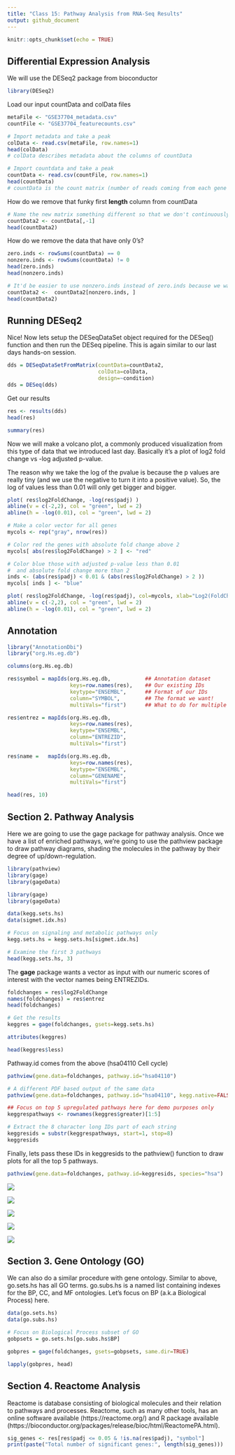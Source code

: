 ```yaml
---
title: "Class 15: Pathway Analysis from RNA-Seq Results"
output: github_document
---
```


```r
knitr::opts_chunk$set(echo = TRUE)
```

## Differential Expression Analysis

We will use the DESeq2 package from bioconductor

```r
library(DESeq2)
```

Load our input countData and colData files

```r
metaFile <- "GSE37704_metadata.csv"
countFile <- "GSE37704_featurecounts.csv"

# Import metadata and take a peak
colData <- read.csv(metaFile, row.names=1)
head(colData)
# colData describes metadata about the columns of countData

# Import countdata and take a peak
countData <- read.csv(countFile, row.names=1)
head(countData)
# countData is the count matrix (number of reads coming from each gene for each sample)
```

How do we remove that funky first **length** column from countData
```r
# Name the new matrix something different so that we don't continuously lose columns every time we run the code!
countData2 <- countData[,-1]
head(countData2)
```

How do we remove the data that have only 0's?

```r
zero.inds <- rowSums(countData) == 0
nonzero.inds <- rowSums(countData) != 0
head(zero.inds)
head(nonzero.inds)

# It'd be easier to use nonzero.inds instead of zero.inds because we want the rows that have a sum greater than 0, not zero itself. 
countData2 <-  countData2[nonzero.inds, ]
head(countData2)
```

## Running DESeq2

Nice! Now lets setup the DESeqDataSet object required for the DESeq() function and then run the DESeq pipeline. This is again similar to our last days hands-on session.

```r
dds = DESeqDataSetFromMatrix(countData=countData2,
                             colData=colData,
                             design=~condition)
dds = DESeq(dds)
```

Get our results
```r
res <- results(dds)
head(res)
```

```r
summary(res)
```

Now we will make a volcano plot, a commonly produced visualization from this type of data that we introduced last day. Basically it's a plot of log2 fold change vs -log adjusted p-value.

The reason why we take the log of the pvalue is because the p values are really tiny (and we use the negative to turn it into a positive value). So, the log of values less than 0.01 will only get bigger and bigger. 

```r
plot( res$log2FoldChange, -log(res$padj) )
abline(v = c(-2,2), col = "green", lwd = 2)
abline(h = -log(0.01), col = "green", lwd = 2)
```


```r
# Make a color vector for all genes
mycols <- rep("gray", nrow(res))

# Color red the genes with absolute fold change above 2
mycols[ abs(res$log2FoldChange) > 2 ] <- "red"

# Color blue those with adjusted p-value less than 0.01
#  and absolute fold change more than 2
inds <- (abs(res$padj) < 0.01 & (abs(res$log2FoldChange) > 2 ))
mycols[ inds ] <- "blue"

plot( res$log2FoldChange, -log(res$padj), col=mycols, xlab="Log2(FoldChange)", ylab="-Log(P-value)" )
abline(v = c(-2,2), col = "green", lwd = 2)
abline(h = -log(0.01), col = "green", lwd = 2)
```


## Annotation

```r
library("AnnotationDbi")
library("org.Hs.eg.db")

columns(org.Hs.eg.db)

res$symbol = mapIds(org.Hs.eg.db,           ## Annotation dataset
                    keys=row.names(res),    ## Our existing IDs
                    keytype="ENSEMBL",      ## Format of our IDs
                    column="SYMBOL",        ## The format we want!
                    multiVals="first")      ## What to do for multiple matches
```


```r
res$entrez = mapIds(org.Hs.eg.db,
                    keys=row.names(res),
                    keytype="ENSEMBL",
                    column="ENTREZID",
                    multiVals="first")

res$name =   mapIds(org.Hs.eg.db,
                    keys=row.names(res),
                    keytype="ENSEMBL",
                    column="GENENAME",
                    multiVals="first")

head(res, 10)
```


## Section 2. Pathway Analysis

Here we are going to use the gage package for pathway analysis. Once we have a list of enriched pathways, we're going to use the pathview package to draw pathway diagrams, shading the molecules in the pathway by their degree of up/down-regulation.

```r
library(pathview)
library(gage)
library(gageData)
```

```r
library(gage)
library(gageData)

data(kegg.sets.hs)
data(sigmet.idx.hs)

# Focus on signaling and metabolic pathways only
kegg.sets.hs = kegg.sets.hs[sigmet.idx.hs]

# Examine the first 3 pathways
head(kegg.sets.hs, 3)
```

The **gage** package wants a vector as input with our numeric scores of interest with the vector names being ENTREZIDs. 
```r
foldchanges = res$log2FoldChange
names(foldchanges) = res$entrez
head(foldchanges)
```

```r
# Get the results
keggres = gage(foldchanges, gsets=kegg.sets.hs)
```

```r
attributes(keggres)
```

```r
head(keggres$less)
```

Pathway.id comes from the above (hsa04110 Cell cycle)
```r
pathview(gene.data=foldchanges, pathway.id="hsa04110")
```

```r
# A different PDF based output of the same data
pathview(gene.data=foldchanges, pathway.id="hsa04110", kegg.native=FALSE)
```

```r
## Focus on top 5 upregulated pathways here for demo purposes only
keggrespathways <- rownames(keggres$greater)[1:5]

# Extract the 8 character long IDs part of each string
keggresids = substr(keggrespathways, start=1, stop=8)
keggresids
```

Finally, lets pass these IDs in keggresids to the pathview() function to draw plots for all the top 5 pathways.

```r
pathview(gene.data=foldchanges, pathway.id=keggresids, species="hsa")

```

![](hsa00140.pathview.png)

![](hsa04630.pathview.png)

![](hsa04640.pathview.png)

![](hsa04740.pathview.png)

![](hsa04976.pathview.png)


## Section 3. Gene Ontology (GO)

We can also do a similar procedure with gene ontology. Similar to above, go.sets.hs has all GO terms. go.subs.hs is a named list containing indexes for the BP, CC, and MF ontologies. Let’s focus on BP (a.k.a Biological Process) here.

```r
data(go.sets.hs)
data(go.subs.hs)

# Focus on Biological Process subset of GO
gobpsets = go.sets.hs[go.subs.hs$BP]

gobpres = gage(foldchanges, gsets=gobpsets, same.dir=TRUE)

lapply(gobpres, head)
```


## Section 4. Reactome Analysis

Reactome is database consisting of biological molecules and their relation to pathways and processes. Reactome, such as many other tools, has an online software available (https://reactome.org/) and R package available (https://bioconductor.org/packages/release/bioc/html/ReactomePA.html).

```r
sig_genes <- res[res$padj <= 0.05 & !is.na(res$padj), "symbol"]
print(paste("Total number of significant genes:", length(sig_genes)))
```


